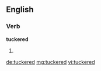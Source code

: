 ==English==

===Verb===
'''tuckered'''

# {{en-past of|tucker}}

[[de:tuckered]]
[[mg:tuckered]]
[[vi:tuckered]]